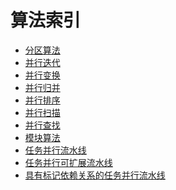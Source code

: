 

# 算法索引

- [分区算法](algo/partitioning.mdx)
- [并行迭代](algo/parallel-iterations.mdx)
- [并行变换](algo/parallel-transforms.mdx)
- [并行归并](algo/parallel-reduction.mdx)
- [并行排序](algo/parallel-sort.mdx)
- [并行扫描](algo/parallel-scan.mdx)
- [并行查找](algo/parallel-find.mdx)
- [模块算法](algo/module.mdx)
- [任务并行流水线](algo/task-parallel-pipeline.mdx)
- [任务并行可扩展流水线](algo/task-parallel-scalable-pipeline.mdx)
- [具有标记依赖关系的任务并行流水线](algo/task-parallel-pipeline-with-token-dependencies.mdx)